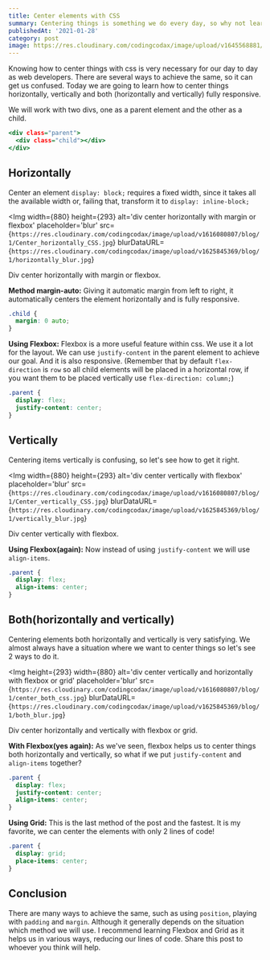 ```yaml
---
title: Center elements with CSS
summary: Centering things is something we do every day, so why not learn all the possible ways to do it?
publishedAt: '2021-01-28'
category: post
image: https://res.cloudinary.com/codingcodax/image/upload/v1645568881/blog/1/cover.png
---
```


Knowing how to center things with css is very necessary for our day to day as web developers. There are several ways to achieve the same, so it can get us confused. Today we are going to learn how to center things horizontally, vertically and both (horizontally and vertically) fully responsive.

We will work with two divs, one as a parent element and the other as a child.

```html:index.html
<div class="parent">
  <div class="child"></div>
</div>
```

## Horizontally

Center an element `display: block;` requires a fixed width, since it takes all the available width or, failing that, transform it to `display: inline-block;`

<Img
  width={880}
  height={293}
  alt='div center horizontally with margin or flexbox'
  placeholder='blur'
  src={`https://res.cloudinary.com/codingcodax/image/upload/v1616080807/blog/1/Center_horizontally_CSS.jpg`}
  blurDataURL={`https://res.cloudinary.com/codingcodax/image/upload/v1625845369/blog/1/horizontally_blur.jpg`}
>
  Div center horizontally with margin or flexbox.
</Img>

**Method margin-auto:** Giving it automatic margin from left to right, it automatically
centers the element horizontally and is fully responsive.

```css
.child {
  margin: 0 auto;
}
```

**Using Flexbox:**
Flexbox is a more useful feature within css. We use it a lot for the layout. We can use `justify-content` in the parent element to achieve our goal. And it is also responsive. (Remember that by default `flex-direction` is `row` so all child elements will be placed in a horizontal row, if you want them to be placed vertically use `flex-direction: column;`)

```css
.parent {
  display: flex;
  justify-content: center;
}
```

## Vertically

Centering items vertically is confusing, so let's see how to get it right.

<Img
  width={880}
  height={293}
  alt='div center vertically with flexbox'
  placeholder='blur'
  src={`https://res.cloudinary.com/codingcodax/image/upload/v1616080807/blog/1/Center_vertically_CSS.jpg`}
  blurDataURL={`https://res.cloudinary.com/codingcodax/image/upload/v1625845369/blog/1/vertically_blur.jpg`}
>
  Div center vertically with flexbox.
</Img>

**Using Flexbox(again):** Now instead of using `justify-content` we will use `align-items`.

```css
.parent {
  display: flex;
  align-items: center;
}
```

## Both(horizontally and vertically)

Centering elements both horizontally and vertically is very satisfying. We almost always have a situation where we want to center things so let's see 2 ways to do it.

<Img
  height={293}
  width={880}
  alt='div center vertically and horizontally with flexbox or grid'
  placeholder='blur'
  src={`https://res.cloudinary.com/codingcodax/image/upload/v1616080807/blog/1/center_both_css.jpg`}
  blurDataURL={`https://res.cloudinary.com/codingcodax/image/upload/v1625845369/blog/1/both_blur.jpg`}
>
  Div center horizontally and vertically with flexbox or grid.
</Img>

**With Flexbox(yes again):** As we've seen, flexbox helps us to center things both
horizontally and vertically, so what if we put `justify-content` and `align-items`
together?

```css
.parent {
  display: flex;
  justify-content: center;
  align-items: center;
}
```

**Using Grid:**
This is the last method of the post and the fastest. It is my favorite, we can center the elements with only 2 lines of code!

```css
.parent {
  display: grid;
  place-items: center;
}
```

## Conclusion

There are many ways to achieve the same, such as using `position`, playing with `padding` and `margin`. Although it generally depends on the situation which method we will use. I recommend learning Flexbox and Grid as it helps us in various ways, reducing our lines of code. Share this post to whoever you think will help.
